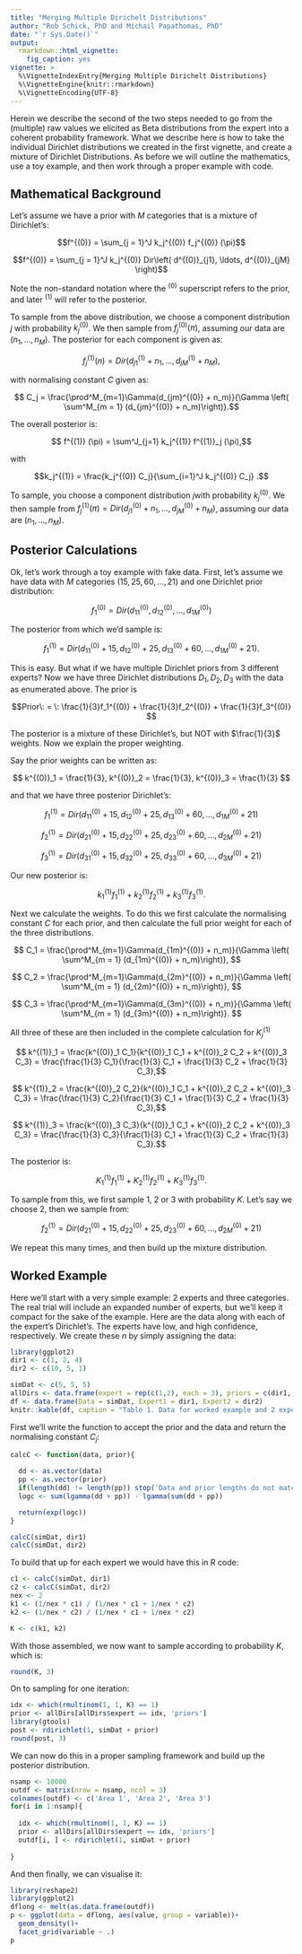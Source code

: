 ```yaml
---
title: "Merging Multiple Dirichelt Distributions"
author: "Rob Schick, PhD and Michail Papathomas, PhD"
date: "`r Sys.Date()`"
output: 
  rmarkdown::html_vignette:
    fig_caption: yes
vignette: >
  %\VignetteIndexEntry{Merging Multiple Dirichelt Distributions}
  %\VignetteEngine{knitr::rmarkdown}
  %\VignetteEncoding{UTF-8}
---
```


Herein we describe the second of the two steps needed to go from the (multiple) raw values we elicited as Beta distributions from the expert into a coherent probability framework. What we describe here is how to take the individual Dirichlet distributions we created in the first vignette, and create a mixture of Dirichlet Distributions. As before we will outline the mathematics, use a toy example, and then work through a proper example with code.

## Mathematical Background
Let's assume we have a prior with $M$ categories that is a mixture of Dirichlet's:

$$f^{(0)} = \sum_{j = 1}^J k_j^{(0)} f_j^{(0)} (\pi)$$

$$f^{(0)} = \sum_{j = 1}^J k_j^{(0)} Dir\left( d^{(0)}_{j1}, \ldots, d^{(0)}_{jM} \right)$$

Note the non-standard notation where the $^{(0)}$ superscript refers to the prior, and later $^{(1)}$ will refer to the posterior.

To sample from the above distribution, we choose a component distribution $j$ with probability $k_j^{(0)}$. We then sample from $f_j^{(0)} (\pi)$, assuming our data are $(n_1, \ldots, n_M)$. The posterior for each component is given as:

$$ f_j^{(1)} (n) = Dir \left( d^{(1)}_{j1} + n_1, \ldots, d^{(1)}_{jM} + n_M\right ),$$

with normalising constant $C$ given as:

$$ C_j = \frac{\prod^M_{m=1}\Gamma(d_{jm}^{(0)} + n_m)}{\Gamma \left( \sum^M_{m = 1} (d_{jm}^{(0)} + n_m)\right)}.$$

The overall posterior is:

$$ f^{(1)} (\pi) = \sum^J_{j=1} k_j^{(1)} f^{(1)}_j (\pi),$$

with 

$$k_j^{(1)} = \frac{k_j^{(0)} C_j}{\sum_{i=1}^J k_j^{(0)} C_j} .$$

To sample, you choose a component distribution $j$with probability $k_j^{(0)}$. We then sample from $f_j^{(1)} (\pi) = Dir \left( d^{(0)}_{j1} + n_1, \ldots, d^{(0)}_{jM} + n_M\right )$, assuming our data are $(n_1, \ldots, n_M)$.

## Posterior Calculations
Ok, let's work through a toy example with fake data. First, let's assume we have data with $M$ categories $(15, 25, 60, \ldots, 21)$ and one Dirichlet prior distribution:

$$f_1^{(0)} = Dir(d_{11}^{(0)}, d_{12}^{(0)}, \ldots, d_{1M}^{(0)})$$

The posterior from which we'd sample is:

$$ f_1^{(1)} = Dir(d_{11}^{(0)} + 15, d_{12}^{(0)} + 25, d_{13}^{(0)} + 60, \ldots, d_{1M}^{(0)} + 21).$$

This is easy. But what if we have multiple Dirichlet priors from 3 different experts? Now we have three Dirichlet distributions $D_1, D_2, D_3$ with the data as enumerated above. The prior is 

$$Prior\: = \: \frac{1}{3}f_1^{(0)} +  \frac{1}{3}f_2^{(0)} + \frac{1}{3}f_3^{(0)} $$

The posterior is a mixture of these Dirichlet's, but NOT with $\frac{1}{3}$ weights. Now we explain the proper weighting.

Say the prior weights can be written as:

$$ k^{(0)}_1 = \frac{1}{3}, k^{(0)}_2 = \frac{1}{3}, k^{(0)}_3 = \frac{1}{3} $$

and that we have three posterior Dirichlet's: 

$$ f_1^{(1)} = Dir(d_{11}^{(0)} + 15, d_{12}^{(0)} + 25, d_{13}^{(0)} + 60, \ldots, d_{1M}^{(0)} + 21) $$

$$ f_2^{(1)} = Dir(d_{21}^{(0)} + 15, d_{22}^{(0)} + 25, d_{23}^{(0)} + 60, \ldots, d_{2M}^{(0)} + 21) $$

$$ f_3^{(1)} = Dir(d_{31}^{(0)} + 15, d_{32}^{(0)} + 25, d_{33}^{(0)} + 60, \ldots, d_{3M}^{(0)} + 21) $$

Our new posterior is:  

$$ k^{(1)}_1 f_1^{(1)} + k^{(1)}_2 f_2^{(1)} + k^{(1)}_3 f_3^{(1)}. $$

Next we calculate the weights. To do this we first calculate the normalising constant $C$ for each prior, and then calculate the full prior weight for each of the three distributions.

$$ C_1 = \frac{\prod^M_{m=1}\Gamma(d_{1m}^{(0)} + n_m)}{\Gamma \left( \sum^M_{m = 1} (d_{1m}^{(0)} + n_m)\right)}, $$

$$ C_2 = \frac{\prod^M_{m=1}\Gamma(d_{2m}^{(0)} + n_m)}{\Gamma \left( \sum^M_{m = 1} (d_{2m}^{(0)} + n_m)\right)}, $$

$$ C_3 = \frac{\prod^M_{m=1}\Gamma(d_{3m}^{(0)} + n_m)}{\Gamma \left( \sum^M_{m = 1} (d_{3m}^{(0)} + n_m)\right)}. $$

All three of these are then included in the complete calculation for $K^{(1)}_j$

$$ k^{(1)}_1  = \frac{k^{(0)}_1 C_1}{k^{(0)}_1 C_1 + k^{(0)}_2 C_2 + k^{(0)}_3 C_3} = \frac{\frac{1}{3} C_1}{\frac{1}{3} C_1 + \frac{1}{3} C_2 + \frac{1}{3} C_3},$$

$$ k^{(1)}_2  = \frac{k^{(0)}_2 C_2}{k^{(0)}_1 C_1 + k^{(0)}_2 C_2 + k^{(0)}_3 C_3} = \frac{\frac{1}{3} C_2}{\frac{1}{3} C_1 + \frac{1}{3} C_2 + \frac{1}{3} C_3},$$

$$ k^{(1)}_3  = \frac{k^{(0)}_3 C_3}{k^{(0)}_1 C_1 + k^{(0)}_2 C_2 + k^{(0)}_3 C_3} = \frac{\frac{1}{3} C_3}{\frac{1}{3} C_1 + \frac{1}{3} C_2 + \frac{1}{3} C_3}.$$

The posterior is:  

$$ K^{(1)}_1 f_1^{(1)} + K^{(1)}_2 f_2^{(1)} + K^{(1)}_3 f_3^{(1)}. $$

To sample from this, we first sample 1, 2 or 3 with probability $K$. Let's say we choose 2, then we sample from:

$$ f_2^{(1)} = Dir(d_{21}^{(0)} + 15, d_{22}^{(0)} + 25, d_{23}^{(0)} + 60, \ldots, d_{2M}^{(0)} + 21) $$

We repeat this many times, and then build up the mixture distribution.

## Worked Example
Here we'll start with a very simple example: 2 experts and three categories. The real trial will include an expanded number of experts, but we'll keep it compact for the sake of the example. Here are the data along with each of the expert's Dirichlet's. The experts have low, and high confidence, respectively. We create these $n$ by simply assigning the data:

```r
library(ggplot2)
dir1 <- c(1, 2, 4)
dir2 <- c(10, 5, 1)

simDat <- c(5, 5, 5)
allDirs <- data.frame(expert = rep(c(1,2), each = 3), priors = c(dir1, dir2))
df <- data.frame(Data = simDat, Expert1 = dir1, Expert2 = dir2)
knitr::kable(df, caption = "Table 1. Data for worked example and 2 experts' prior Dirichlet distributions.")
```

First we'll write the function to accept the prior and the data and return the normalising constant $C_j$:

```r

calcC <- function(data, prior){

  dd <- as.vector(data)
  pp <- as.vector(prior)
  if(length(dd) != length(pp)) stop('Data and prior lengths do not match')
  logc <- sum(lgamma(dd + pp)) - lgamma(sum(dd + pp))  

  return(exp(logc))
}

calcC(simDat, dir1)
calcC(simDat, dir2)
```

To build that up for each expert we would have this in R code:

```r
c1 <- calcC(simDat, dir1)
c2 <- calcC(simDat, dir2)
nex <- 2
k1 <- (1/nex * c1) / (1/nex * c1 + 1/nex * c2)
k2 <- (1/nex * c2) / (1/nex * c1 + 1/nex * c2)

K <- c(k1, k2)
```

With those assembled, we now want to sample according to probability $K$, which is:

```r
round(K, 3)
```

On to sampling for one iteration:

```r
idx <- which(rmultinom(1, 1, K) == 1)
prior <- allDirs[allDirs$expert == idx, 'priors']
library(gtools)
post <- rdirichlet(1, simDat + prior)
round(post, 3)
```

We can now do this in a proper sampling framework and build up the posterior distribution.

```r
nsamp <- 10000
outdf <- matrix(nrow = nsamp, ncol = 3)
colnames(outdf) <- c('Area 1', 'Area 2', 'Area 3')
for(i in 1:nsamp){
  
  idx <- which(rmultinom(1, 1, K) == 1)
  prior <- allDirs[allDirs$expert == idx, 'priors']
  outdf[i, ] <- rdirichlet(1, simDat + prior)
  
}
```

And then finally, we can visualise it:

```r
library(reshape2)
library(ggplot2)
dflong <- melt(as.data.frame(outdf))
p <- ggplot(data = dflong, aes(value, group = variable))+
  geom_density()+
  facet_grid(variable ~ .)
p
```



